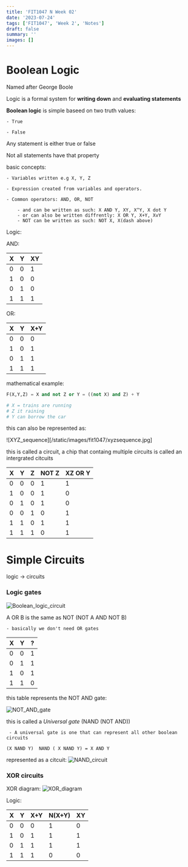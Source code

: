 ```yaml
---
title: 'FIT1047 N Week 02'
date: '2023-07-24'
tags: ['FIT1047', 'Week 2', 'Notes']
draft: false
summary: ''
images: []
---
```


# Boolean Logic

Named after George Boole

Logic is a formal system for **writing down** and **evaluating statements**

**Boolean logic** is simple baseed on two truth values:

    - True

    - False

Any statement is either true or false

Not all statements have that property

basic concepts:

    - Variables written e.g X, Y, Z

    - Expression created from variables and operators.

    - Common operators: AND, OR, NOT

        - and can be written as such: X AND Y, XY, X^Y, X dot Y
        - or can also be written diffrently: X OR Y, X+Y, XvY
        - NOT can be written as such: NOT X, X(dash above)

Logic:

AND:

| X   | Y   | XY  |
| --- | --- | --- |
| 0   | 0   | 1   |
| 1   | 0   | 0   |
| 0   | 1   | 0   |
| 1   | 1   | 1   |

OR:

| X   | Y   | X+Y |
| --- | --- | --- |
| 0   | 0   | 0   |
| 1   | 0   | 1   |
| 0   | 1   | 1   |
| 1   | 1   | 1   |

mathematical example:

```py
F(X,Y,Z) = X and not Z or Y = ((not X) and Z) + Y

# X = trains are running
# Z it raining
# Y can borrow the car
```

this can also be represented as:

![XYZ_sequence][/static/images/fit1047/xyzsequence.jpg]

this is called a circuit, a chip that containg multiple circuits is called an intergrated citcuits

| X   | Y   | Z   | NOT Z | XZ OR Y |
| --- | --- | --- | ----- | ------- |
| 0   | 0   | 0   | 1     | 1       |
| 1   | 0   | 0   | 1     | 0       |
| 0   | 1   | 0   | 1     | 0       |
| 0   | 0   | 1   | 0     | 1       |
| 1   | 1   | 0   | 1     | 1       |
| 1   | 1   | 1   | 0     | 1       |

# Simple Circuits

logic -> circuits

### Logic gates

![Boolean_logic_circuit](/static/images/FIT1047/Boolean_Logic_Circuits.jpg)

A OR B is the same as NOT (NOT A AND NOT B)

    - basically we don't need OR gates

| X   | Y   | ?   |
| --- | --- | --- |
| 0   | 0   | 1   |
| 0   | 1   | 1   |
| 1   | 0   | 1   |
| 1   | 1   | 0   |

this table represents the NOT AND gate:

![NOT_AND_gate](/static/images/FIT1047/NOTANDsymbol.jpg)

this is called a _Universal gate_ (NAND (NOT AND))

     - A universal gate is one that can represent all other boolean circuits

```
(X NAND Y)  NAND ( X NAND Y) = X AND Y
```

represented as a citcuit:
![NAND_circuit](/static/images/FIT1047/NANDcircuit.jpg)

### XOR circuits

XOR diagram:
![XOR_diagram](/static/images/FIT1047/XORcircuit_diagram.jpg)

Logic:

| X   | Y   | X+Y | N(X+Y) | XY  |
| --- | --- | --- | ------ | --- |
| 0   | 0   | 0   | 1      | 0   |
| 1   | 0   | 1   | 1      | 1   |
| 0   | 1   | 1   | 1      | 1   |
| 1   | 1   | 1   | 0      | 0   |
